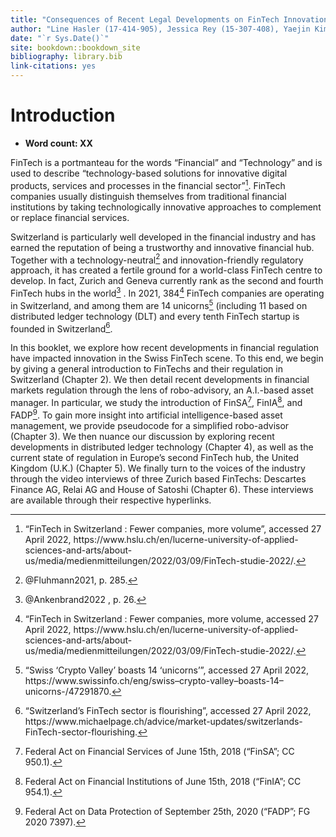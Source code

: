 ```yaml
--- 
title: "Consequences of Recent Legal Developments on FinTech Innovation in Switzerland: A Robo-Advisory Case Study"
author: "Line Hasler (17-414-905), Jessica Rey (15-307-408), Yaejin Kim (19-771-492), Philipp Pag (15-056-328)"
date: "`r Sys.Date()`"
site: bookdown::bookdown_site
bibliography: library.bib
link-citations: yes
---
```


# Introduction

* **Word count: XX ** 


FinTech is a portmanteau for the words “Financial” and “Technology” and is used to describe “technology-based solutions for innovative digital products, services and processes in the financial sector”^[“FinTech in Switzerland : Fewer companies, more volume”, accessed 27 April 2022, https://www.hslu.ch/en/lucerne-university-of-applied-sciences-and-arts/about-us/media/medienmitteilungen/2022/03/09/FinTech-studie-2022/.]. FinTech companies usually distinguish themselves from traditional financial institutions by taking technologically innovative approaches to complement or replace financial services. 

Switzerland is particularly well developed in the financial industry and has earned the reputation of being a trustworthy and innovative financial hub. Together with a technology-neutral^[@Fluhmann2021, p. 285.] and innovation-friendly regulatory approach, it has created a fertile ground for a world-class FinTech centre to develop. In fact, Zurich and Geneva currently rank as the second and fourth FinTech hubs in the world^[@Ankenbrand2022
, p. 26.] . In 2021, 384^[“FinTech in Switzerland : Fewer companies, more volume, accessed 27 April 2022, https://www.hslu.ch/en/lucerne-university-of-applied-sciences-and-arts/about-us/media/medienmitteilungen/2022/03/09/FinTech-studie-2022/.] FinTech companies are operating in Switzerland, and among them are 14 unicorns^[“Swiss ‘Crypto Valley’ boasts 14 ‘unicorns’”, accessed 27 April 2022, https://www.swissinfo.ch/eng/swiss--crypto-valley--boasts-14--unicorns-/47291870.] (including 11 based on distributed ledger technology (DLT) and every tenth FinTech startup is founded in Switzerland^[“Switzerland’s FinTech sector is flourishing”, accessed 27 April 2022, https://www.michaelpage.ch/advice/market-updates/switzerlands-FinTech-sector-flourishing.]. 

In this booklet, we explore how recent developments in financial regulation have impacted innovation in the Swiss FinTech scene. To this end, we begin by giving a general introduction to FinTechs and their regulation in Switzerland (Chapter 2). We then detail recent developments in financial markets regulation through the lens of robo-advisory, an A.I.-based asset manager. In particular, we study the introduction of FinSA^[Federal Act on Financial Services of June 15th, 2018 (“FinSA”; CC 950.1).], FinIA^[Federal Act on Financial Institutions of June 15th, 2018 (“FinIA”; CC 954.1).], and FADP^[Federal Act on Data Protection of September 25th, 2020 (“FADP”; FG 2020 7397).]. To gain more insight into artificial intelligence-based asset management, we provide pseudocode for a simplified robo-advisor (Chapter 3). We then nuance our discussion by exploring recent developments in distributed ledger technology (Chapter 4), as well as the current state of regulation in Europe’s second FinTech hub, the United Kingdom (U.K.) (Chapter 5). We finally turn to the voices of the industry through the video interviews of three Zurich based FinTechs: Descartes Finance AG, Relai AG and House of Satoshi (Chapter 6). These interviews are available through their respective hyperlinks.   




